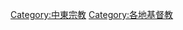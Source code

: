 {{Commonscat|Eastern Christianity}}

[[Category:中東宗教|Category:中東宗教]]
[[Category:各地基督教|Category:各地基督教]]